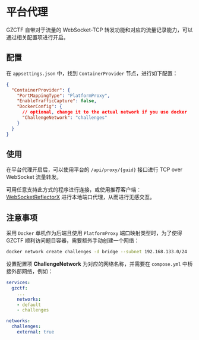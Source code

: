 # 平台代理

GZCTF 自带对于流量的 WebSocket-TCP 转发功能和对应的流量记录能力，可以通过相关配置项进行开启。

## 配置

在 `appsettings.json` 中，找到 `ContainerProvider` 节点，进行如下配置：

```json
{
  "ContainerProvider": {
    "PortMappingType": "PlatformProxy",
    "EnableTrafficCapture": false,
    "DockerConfig": {
      // optional, change it to the actual network if you use docker
      "ChallengeNetwork": "challenges"
    }
  }
}
```

## 使用

在平台代理开启后，可以使用平台的 `/api/proxy/{guid}` 接口进行 TCP over WebSocket 流量转发。

可用任意支持此方式的程序进行连接，或使用推荐客户端：[WebSocketReflectorX](https://github.com/XDSEC/WebSocketReflectorX) 进行本地端口代理，从而进行无感交互。

## 注意事项

采用 `Docker` 单机作为后端且使用 `PlatformProxy` 端口映射类型时，为了使得 GZCTF 顺利访问题目容器，需要额外手动创建一个网络：

```bash
docker network create challenges -d bridge --subnet 192.168.133.0/24
```

设置配置项 **ChallengeNetwork** 为对应的网络名称，并需要在 `compose.yml` 中桥接外部网络，例如：

```yaml
services:
  gzctf:
    ...
    networks:
    - default
    - challenges

networks:
  challenges:
    external: true
```
